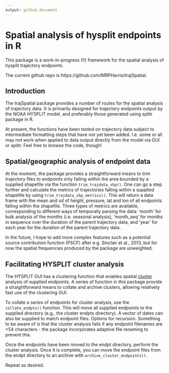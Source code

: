 ```yaml
---
output: github_document
---
```


# Spatial analysis of hysplit endpoints in R

This package is a work-in-progress (!!) framework for the spatial analysis of hysplit trajectory endpoints.

The current github repo is https://github.com/MRPHarris/trajSpatial.

## Introduction

The trajSpatial package provides a number of routes for the spatial analysis of trajectory data. It is primarily designed for trajectory endpoints output by the NOAA HYSPLIT model, and preferably those generated using splitr package in R. 

At present, the functions have been tested on trajectory data subject to intermediate formatting steps that have not yet been added. I.e. some or all may not work when applied to data output directly from the model via GUI or splitr. Feel free to browse the code, though! 

## Spatial/geographic analysis of endpoint data

At the moment, the package provides a straightforward means to trim trajectory files to endpoints only falling within the area bounded by a supplied shapefile via the function `trim_trajdata_shp()`. One can go a step further and calculate the metrics of trajectories falling within a supplied shapefile by using `trim_trajdata_shp_metrics()`. This will return a data frame with the mean and sd of height, pressure, lat and lon of all endpoints falling within the shapefile. Three types of metrics are available, corresponding to different ways of temporally parsing the data: 'month' for bulk analysis of the months (i.e. seasonal analysis), 'month_seq' for months in sequence over the duration of the parent trajectory data, and 'year' for each year for the duration of the parent trajectory data.

In the future, I hope to add more complex features such as a potential source contribution function (PSCF) after e.g. Sinclair et al., 2013, but for now the spatial frequencies produced by the package are unweighted. 

## Facilitating HYSPLIT cluster analysis

The HYSPLIT GUI has a clustering function that enables spatial [cluster](https://www.ready.noaa.gov/documents/Tutorial/html/traj_clus.html) analysis of supplied endpoints. A series of function in this package provide a straightforward means to collate and archive clusters, allowing relatively fast use of the clustering GUI.

To collate a series of endpoints for cluster analysis, use the `collate_endpts()` function. This will move all supplied endpoints to the supplied directory (e.g., the cluster endpts directory). A vector of dates can also be supplied to match endpoint files. Options for recursion. Something to be aware of is that the cluster analysis fails if any endpoint filenames are <54 characters - the package incorporates adaptive file renaming to prevent this. 

Once the endpoints have been moved to the endpt directory, perform the cluster analysis. Once it is complete, you can move the endpoint files from the endpt directory to an archive with `archive_cluster_endpoints()`.

Repeat as desired.
